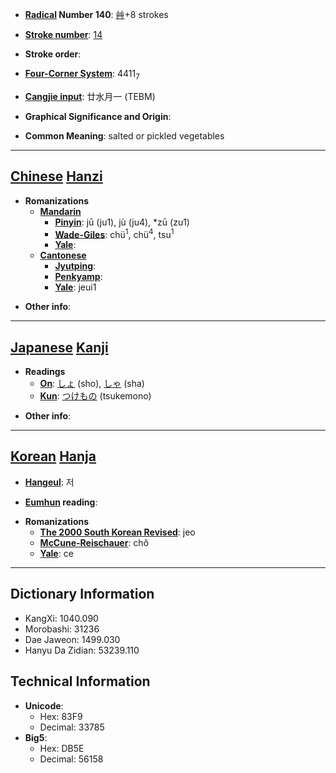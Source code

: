 * '''[[Wiktionary:Chinese radical index| Radical]] Number 140''': [[Wiktionary:Chinese radical index 艸|艸]]+8 strokes

* '''[[Wiktionary:Chinese total strokes index|Stroke number]]''': [[Wiktionary:Chinese total strokes index 14|14]]

* '''Stroke order''': 

* '''[[Wiktionary:Chinese four corner index|Four-Corner System]]''': 4411<sub>7</sub>

* '''[[Wiktionary:Chinese Cangjie index|Cangjie input]]''': 廿水月一 (TEBM)

* '''Graphical Significance and Origin''': 

* '''Common Meaning''': salted or pickled vegetables

----

== [[Chinese]] [[Hanzi]] ==

* '''Romanizations'''
** '''[[Mandarin]]'''
*** '''[[Pinyin]]''': jū (ju1), jù (ju4), *zū (zu1)
*** '''[[Wade-Giles]]''': chü<sup>1</sup>, chü<sup>4</sup>, tsu<sup>1</sup>
*** '''[[Yale]]''': 
** '''[[Cantonese]]'''
*** '''[[Jyutping]]''':
*** '''[[Penkyamp]]''': 
*** '''[[Yale]]''': jeui1

* '''Other info''': 

----

== [[Japanese]] [[Kanji]] ==

* '''Readings'''
** '''[[On]]''': [[しょ]] (sho), [[しゃ]] (sha)
** '''[[Kun]]''': [[つけもの]] (tsukemono)

* '''Other info''':  

----

== [[Korean]] [[Hanja]] ==

* '''[[Hangeul]]''': 저

* '''[[Eumhun]] reading''': 

* '''Romanizations'''
** '''[[The 2000 South Korean Revised Romanization|The 2000 South Korean Revised]]''': jeo
** '''[[McCune-Reischauer]]''': chŏ
** '''[[Yale]]''': ce

----

== Dictionary Information ==

* KangXi: 1040.090
* Morobashi: 31236
* Dae Jaweon: 1499.030
* Hanyu Da Zidian: 53239.110

== Technical Information ==

* '''Unicode''':
** Hex: 83F9
** Decimal: 33785
* '''Big5''':
** Hex: DB5E
** Decimal: 56158